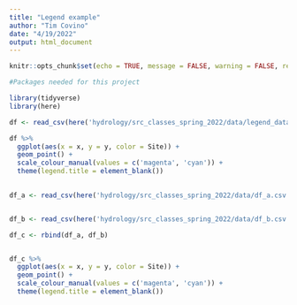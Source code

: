 ```yaml
---
title: "Legend example"
author: "Tim Covino"
date: "4/19/2022"
output: html_document
---
```



```r

knitr::opts_chunk$set(echo = TRUE, message = FALSE, warning = FALSE, results = FALSE)

```

```r
#Packages needed for this project

library(tidyverse)
library(here)
```


```r
df <- read_csv(here('hydrology/src_classes_spring_2022/data/legend_data.csv'))
```

```r
df %>% 
  ggplot(aes(x = x, y = y, color = Site)) +
  geom_point() + 
  scale_colour_manual(values = c('magenta', 'cyan')) +
  theme(legend.title = element_blank())
  
```

```r
df_a <- read_csv(here('hydrology/src_classes_spring_2022/data/df_a.csv'))


df_b <- read_csv(here('hydrology/src_classes_spring_2022/data/df_b.csv'))
```

```r
df_c <- rbind(df_a, df_b) 


df_c %>% 
  ggplot(aes(x = x, y = y, color = Site)) +
  geom_point() + 
  scale_colour_manual(values = c('magenta', 'cyan')) +
  theme(legend.title = element_blank())
  
```






